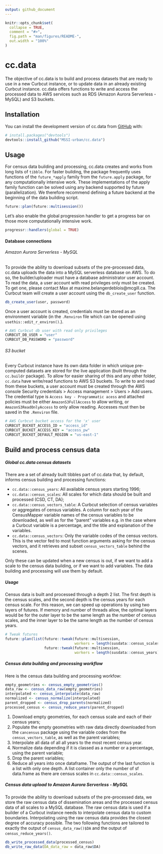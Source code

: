 ```yaml
---
output: github_document
---
```


<!-- README.md is generated from README.Rmd. Please edit that file -->

```r
knitr::opts_chunk$set(
  collapse = TRUE,
  comment = "#>",
  fig.path = "man/figures/README-",
  out.width = "100%"
)
```

# cc.data
 
<!-- badges: start -->
<!-- badges: end -->
 
The objective of cc.data is to build and process datasets that are ready to use in a new Curbcut instance, or to update data in an already existing Curbcut instance. cc.data offers functions to write and access the processed data to AWS services such as RDS (Amazon Aurora Serverless - MySQL) and S3 buckets.

## Installation

You can install the development version of cc.data from [GitHub](https://github.com/) with:

``` r
# install.packages("devtools")
devtools::install_github("MSSI-urban/cc.data")
```

## Usage

For census data building and processing, cc.data creates and works from long lists of `tibble`. For faster building, the package frequently uses functions of the `future_*apply` family from the `future.apply` package, for any computationally intensive work. These implementations of the apply family function can be solved using any backend supported by future (parallelization). We therefore recommend defining a future backend at the beginning of the data building script.

``` r
future::plan(future::multisession())
```

Let's also enable the global progression handler to get a progress bar on those more computationally intensive work.

``` r
progressr::handlers(global = TRUE)
```

#### Database connections

###### Amazon Aurora Serverless - MySQL

To provide the ability to download subsets of the pre-processed data, cc.data uploads the data into a MySQL serverless database on AWS. To do so, the builder/uploader must have a database administrator user account. To read the data, a user account with read privileges only must be created. To get one, please contact Max at maxime.belangerdeblois@mcgill.ca. The Curbcut team will create a user account using the `db_create_user` function.

``` r
db_create_user(user, password)
```

Once a user account is created, credentials must be stored as an environment variable (in the `.Renviron` file which can be opened using `usethis::edit_r_environ()`.).

``` r
# AWS Curbcut db user with read only privileges
CURBCUT_DB_USER = "user"
CURBCUT_DB_PASSWORD = "password"
```

###### S3 bucket

Every Curbcut instance have its own data folder in which unique pre-computed datasets are stored for the live application (built through the `cc.buildr` package). To allow for easier sharing of this and any other folder, `cc.data` have write/read functions to AWS S3 buckets. To write to and read from these buckets, a user account must be created through the AWS console Security credentials > Access management > Users > Add users. The credential type is `Access key - Programmatic acess` and attached policies must be either `AmazonS3FullAccess` to allow writing, or `AmazonS3ReadOnlyAccess` to only allow reading. Accesses must then be saved in the `.Renviron` file.

``` r
# AWS Curbcut bucket access for the 'x' user
CURBCUT_BUCKET_ACCESS_ID = "access_id"
CURBCUT_BUCKET_ACCESS_KEY = "access_pw"
CURBCUT_BUCKET_DEFAULT_REGION = "us-east-1"
```

## Build and process census data

##### Global cc.data census datasets
There are a set of already built tibbles part of cc.data that, by default, informs census building and processing functions:

- `cc.data::census_years`: All available census years starting 1996;
- `cc.data::census_scales`: All scales for which data should be built and processed (CSD, CT, DA);
- `cc.data::census_vectors_table`: A Curbcut selection of census variables or aggregates of census variables. A column for each year of the CensusMapper variable names of the census variables to be downloaded, as well as for the "parent" variables e.g. in the case where a Curbcut variable is a percentage, and the title and explanation of the variables.
- `cc.data::census_vectors`: Only the variable codes of the census vectors. This is the vector fed to most function arguments asking for the census vectors, and it retrieves and subset `census_vectors_table` behind the scenes.

Only these can be updated when a new census is out, if we want to add a scale to the census data building, or if we want to add variables. The data building and processing will use them by default.

##### Usage

Census data is built and processed through a depth 2 list. The first depth is the census scales, and the second depth is the census years for each census scale. For this reason, we can speed up operations by using two layers of futures. If memory and number of threads allow, the optimal layers would be for the outer layer to be the same length as the number of census scales, and the inner layer to be the same length as the number of census years.

``` r
# Tweak futures
future::plan(list(future::tweak(future::multisession,
                                workers = length(susdata::census_scales)),
                  future::tweak(future::multisession,
                                workers = length(susdata::census_years))))
```

##### Census data building and processing workflow

Here is the census data building and processing workfow:
```r
empty_geometries <- census_empty_geometries()
data_raw <- census_data_raw(empty_geometries)
interpolated <- census_interpolate(data_raw)
normalized <- census_normalize(interpolated)
parent_dropped <- census_drop_parents(normalized)
processed_census <- census_reduce_years(parent_dropped)
```

1. Download empty geometries, for each census scale and each of their census years; 
2. Populate the empty geometries with raw data directly downloaded from the `cancensus` package using the variable codes from the `census_vectors_table`, as well as the parent variables; 
3. Interpolate all data of all all years to the most recent census year. 
4. Normalize data depending if it is classed as a number or a percentage, using the parent variable;
5. Drop the parent variables;
6. Reduce all years into once dataframe. The output of the last function is a list with only one depth. A list container only the number of sf data.frame as there are census scales in `cc.data::census_scales`.

##### Census data upload to Amazon Aurora Serverless - MySQL

To provide the ability to download subsets of the pre-processed data, we store the raw census data of dissemination areas and the processed census data of all scales to a MySQL database. The raw census data is used if a builder of a Curbcut instance needs to interpolate census data to custom boundaries. Interpolating using the raw census data provides the closest degree of accuracy possible. The two following functions are tailored to exactly the output of `census_data_raw()$DA` and the output of `census_reduce_years()`.

```r
db_write_processed_data(processed_census)
db_write_raw_data(DA_data_raw = data_raw$DA)
```


